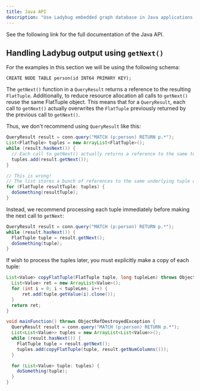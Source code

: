 ```yaml
---
title: Java API
description: "Use Ladybug embedded graph database in Java applications with the official Java API"
---
```



See the following link for the full documentation of the Java API.

<LinkCard
  title="Java API documentation"
  href="https://lbugdb.github.io/api-docs/java"
/>

## Handling Ladybug output using `getNext()`

For the examples in this section we will be using the following schema:
```cypher
CREATE NODE TABLE person(id INT64 PRIMARY KEY);
```

The `getNext()` function in a `QueryResult` returns a reference to the resulting `FlatTuple`. Additionally, to reduce resource allocation all calls to `getNext()` reuse the same
FlatTuple object. This means that for a `QueryResult`, each call to `getNext()` actually overwrites the `FlatTuple` previously returned by the previous call to `getNext()`.

Thus, we don't recommend using `QueryResult` like this:

```java
QueryResult result = conn.query("MATCH (p:person) RETURN p.*");
List<FlatTuple> tuples = new ArrayList<FlatTuple>();
while (result.hasNext()) {
  // Each call to getNext() actually returns a reference to the same tuple object
  tuples.add(result.getNext());
}

// This is wrong!
// The list stores a bunch of references to the same underlying tuple object
for (FlatTuple resultTuple: tuples) {
  doSomething(resultTuple);
}
```

Instead, we recommend processing each tuple immediately before making the next call to `getNext`:
```java
QueryResult result = conn.query("MATCH (p:person) RETURN p.*");
while (result.hasNext()) {
  FlatTuple tuple = result.getNext();
  doSomething(tuple);
}
```

If wish to process the tuples later, you must explicitly make a copy of each tuple:
```java
List<Value> copyFlatTuple(FlatTuple tuple, long tupleLen) throws ObjectRefDestroyedException {
  List<Value> ret = new ArrayList<Value>();
  for (int i = 0; i < tupleLen; i++) {
      ret.add(tuple.getValue(i).clone());
  }
  return ret;
}

void mainFunction() throws ObjectRefDestroyedException {
  QueryResult result = conn.query("MATCH (p:person) RETURN p.*");
  List<List<Value>> tuples = new ArrayList<List<Value>>();
  while (result.hasNext()) {
    FlatTuple tuple = result.getNext();
    tuples.add(copyFlatTuple(tuple, result.getNumColumns()));
  }

  for (List<Value> tuple: tuples) {
    doSomething(tuple);
  }
}
```
